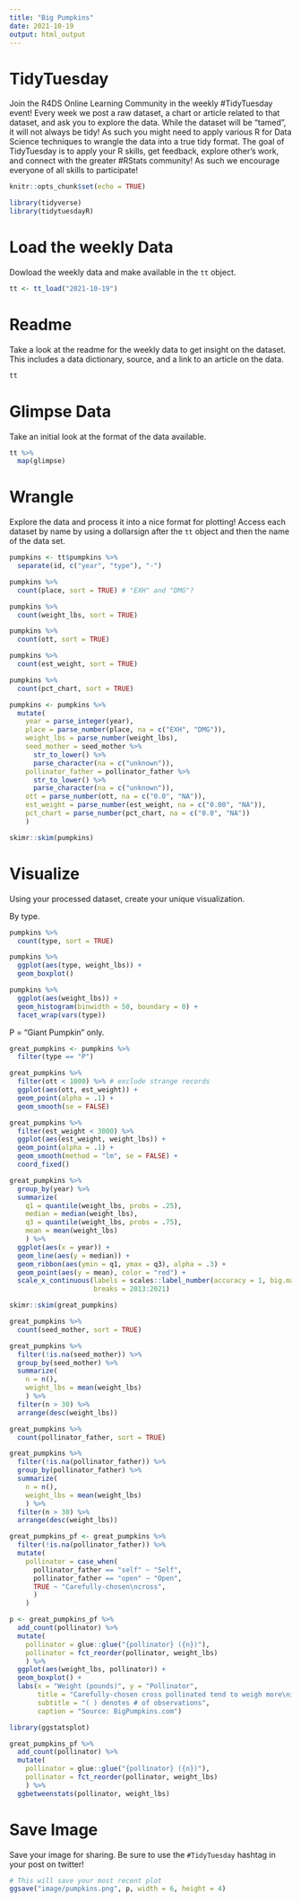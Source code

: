 ```yaml
---
title: "Big Pumpkins"
date: 2021-10-19
output: html_output
---
```


# TidyTuesday

Join the R4DS Online Learning Community in the weekly #TidyTuesday event!
Every week we post a raw dataset, a chart or article related to that dataset, and ask you to explore the data.
While the dataset will be “tamed”, it will not always be tidy! As such you might need to apply various R for Data Science techniques to wrangle the data into a true tidy format.
The goal of TidyTuesday is to apply your R skills, get feedback, explore other’s work, and connect with the greater #RStats community!
As such we encourage everyone of all skills to participate!

```r

knitr::opts_chunk$set(echo = TRUE)

library(tidyverse)
library(tidytuesdayR)

```

# Load the weekly Data

Dowload the weekly data and make available in the `tt` object.

```r

tt <- tt_load("2021-10-19")

```


# Readme

Take a look at the readme for the weekly data to get insight on the dataset.
This includes a data dictionary, source, and a link to an article on the data.

```r

tt

```


# Glimpse Data

Take an initial look at the format of the data available.

```r

tt %>% 
  map(glimpse)

```

# Wrangle

Explore the data and process it into a nice format for plotting! Access each dataset by name by using a dollarsign after the `tt` object and then the name of the data set.

```r

pumpkins <- tt$pumpkins %>% 
  separate(id, c("year", "type"), "-")

pumpkins %>% 
  count(place, sort = TRUE) # "EXH" and "DMG"?

pumpkins %>% 
  count(weight_lbs, sort = TRUE)

pumpkins %>% 
  count(ott, sort = TRUE)

pumpkins %>% 
  count(est_weight, sort = TRUE)

pumpkins %>% 
  count(pct_chart, sort = TRUE)

pumpkins <- pumpkins %>% 
  mutate(
    year = parse_integer(year),
    place = parse_number(place, na = c("EXH", "DMG")),
    weight_lbs = parse_number(weight_lbs),
    seed_mother = seed_mother %>% 
      str_to_lower() %>% 
      parse_character(na = c("unknown")),
    pollinator_father = pollinator_father %>% 
      str_to_lower() %>% 
      parse_character(na = c("unknown")),
    ott = parse_number(ott, na = c("0.0", "NA")),
    est_weight = parse_number(est_weight, na = c("0.00", "NA")),
    pct_chart = parse_number(pct_chart, na = c("0.0", "NA"))
    )

skimr::skim(pumpkins)

```


# Visualize

Using your processed dataset, create your unique visualization.

By type.

```r

pumpkins %>% 
  count(type, sort = TRUE)

pumpkins %>% 
  ggplot(aes(type, weight_lbs)) +
  geom_boxplot()

pumpkins %>% 
  ggplot(aes(weight_lbs)) +
  geom_histogram(binwidth = 50, boundary = 0) +
  facet_wrap(vars(type))

```

P = "Giant Pumpkin" only.

```r

great_pumpkins <- pumpkins %>% 
  filter(type == "P")

great_pumpkins %>% 
  filter(ott < 1000) %>% # exclude strange records
  ggplot(aes(ott, est_weight)) +
  geom_point(alpha = .1) +
  geom_smooth(se = FALSE)

great_pumpkins %>% 
  filter(est_weight < 3000) %>% 
  ggplot(aes(est_weight, weight_lbs)) +
  geom_point(alpha = .1) +
  geom_smooth(method = "lm", se = FALSE) +
  coord_fixed()

great_pumpkins %>% 
  group_by(year) %>% 
  summarize(
    q1 = quantile(weight_lbs, probs = .25),
    median = median(weight_lbs),
    q3 = quantile(weight_lbs, probs = .75),
    mean = mean(weight_lbs)
    ) %>% 
  ggplot(aes(x = year)) +
  geom_line(aes(y = median)) +
  geom_ribbon(aes(ymin = q1, ymax = q3), alpha = .3) +
  geom_point(aes(y = mean), color = "red") +
  scale_x_continuous(labels = scales::label_number(accuracy = 1, big.mark = ""),
                     breaks = 2013:2021)

```

```r

skimr::skim(great_pumpkins)

great_pumpkins %>% 
  count(seed_mother, sort = TRUE)

great_pumpkins %>% 
  filter(!is.na(seed_mother)) %>% 
  group_by(seed_mother) %>% 
  summarize(
    n = n(),
    weight_lbs = mean(weight_lbs)
    ) %>% 
  filter(n > 30) %>% 
  arrange(desc(weight_lbs))

great_pumpkins %>% 
  count(pollinator_father, sort = TRUE)

great_pumpkins %>% 
  filter(!is.na(pollinator_father)) %>% 
  group_by(pollinator_father) %>% 
  summarize(
    n = n(),
    weight_lbs = mean(weight_lbs)
    ) %>% 
  filter(n > 30) %>% 
  arrange(desc(weight_lbs))

great_pumpkins_pf <- great_pumpkins %>% 
  filter(!is.na(pollinator_father)) %>% 
  mutate(
    pollinator = case_when(
      pollinator_father == "self" ~ "Self",
      pollinator_father == "open" ~ "Open",
      TRUE ~ "Carefully-chosen\ncross",
      )
    )

p <- great_pumpkins_pf %>% 
  add_count(pollinator) %>% 
  mutate(
    pollinator = glue::glue("{pollinator} ({n})"),
    pollinator = fct_reorder(pollinator, weight_lbs)
    ) %>% 
  ggplot(aes(weight_lbs, pollinator)) +
  geom_boxplot() +
  labs(x = "Weight (pounds)", y = "Pollinator",
       title = "Carefully-chosen cross pollinated tend to weigh more\nin Great Pumpkins",
       subtitle = "( ) denotes # of observations",
       caption = "Source: BigPumpkins.com")

```

```r

library(ggstatsplot)

great_pumpkins_pf %>% 
  add_count(pollinator) %>% 
  mutate(
    pollinator = glue::glue("{pollinator} ({n})"),
    pollinator = fct_reorder(pollinator, weight_lbs)
    ) %>% 
  ggbetweenstats(pollinator, weight_lbs)

```


# Save Image

Save your image for sharing. Be sure to use the `#TidyTuesday` hashtag in your post on twitter! 

```r

# This will save your most recent plot
ggsave("image/pumpkins.png", p, width = 6, height = 4)

```
